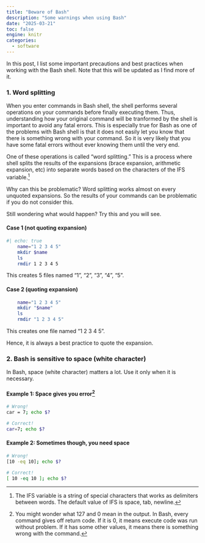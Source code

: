 ```yaml
---
title: "Beware of Bash"
description: "Some warnings when using Bash"
date: "2025-03-21"
toc: false
engine: knitr
categories:
  - software
---
```


In this post, I list some important precautions and best practices when working with the Bash shell. Note that this will be updated as I find more of it.

### 1. Word splitting

When you enter commands in Bash shell, the shell performs several operations on your commands before finally executing them. Thus, understanding how your original command will be tranformed by the shell is important to avoid any fatal errors. This is especially true for Bash as one of the problems with Bash shell is that it does not easily let you know that there is something wrong with your command. So it is very likely that you have some fatal errors without ever knowing them until the very end.

One of these operations is called "word splitting." This is a process where shell splits the results of the expansions (brace expansion, arithmetic expansion, etc) into separate words based on the characters of the IFS variable.[^1]

[^1]: The IFS variable is a string of special characters that works as delimiters between words. The default value of IFS is space, tab, newline.

Why can this be problematic? Word splitting works almost on every unquoted expansions. So the results of your commands can be problematic if you do not consider this.

Still wondering what would happen? Try this and you will see.

#### Case 1 (not quoting expansion)

```bash
#| echo: true
    name="1 2 3 4 5"
    mkdir $name
    ls
    rmdir 1 2 3 4 5
```

This creates 5 files named "1", "2", "3", "4", "5".

#### Case 2 (quoting expansion)

```bash
    name="1 2 3 4 5"
    mkdir "$name"
    ls
    rmdir "1 2 3 4 5"
```

This creates one file named "1 2 3 4 5".

Hence, it is always a best practice to quote the expansion.

### 2. Bash is sensitive to space (white character)

In Bash, space (white character) matters a lot. Use it only when it is necessary.

#### Example 1: Space gives you error[^2]

```bash
# Wrong!
car = 7; echo $?

# Correct!
car=7; echo $?
```

[^2]: You might wonder what 127 and 0 mean in the output. In Bash, every command gives off return code. If it is 0, it means execute code was run without problem. If it has some other values, it means there is something wrong with the command.

#### Example 2: Sometimes though, you need space

```bash
# Wrong!
[10 -eq 10]; echo $?

# Correct!
[ 10 -eq 10 ]; echo $?

```